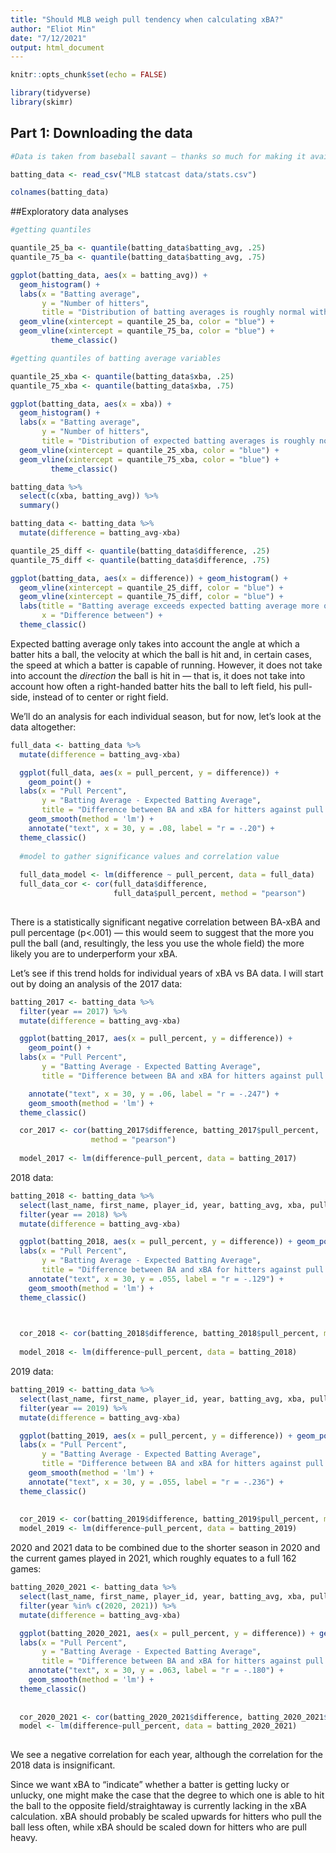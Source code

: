 ```yaml
---
title: "Should MLB weigh pull tendency when calculating xBA?"
author: "Eliot Min"
date: "7/12/2021"
output: html_document
---
```


```r
knitr::opts_chunk$set(echo = FALSE)

library(tidyverse)
library(skimr)

```
## Part 1: Downloading the data

```r

#Data is taken from baseball savant — thanks so much for making it available!

batting_data <- read_csv("MLB statcast data/stats.csv")

colnames(batting_data)
```

##Exploratory data analyses

```r

#getting quantiles

quantile_25_ba <- quantile(batting_data$batting_avg, .25)
quantile_75_ba <- quantile(batting_data$batting_avg, .75)

ggplot(batting_data, aes(x = batting_avg)) + 
  geom_histogram() + 
  labs(x = "Batting average",
       y = "Number of hitters",
       title = "Distribution of batting averages is roughly normal with IQR ~.035") +
  geom_vline(xintercept = quantile_25_ba, color = "blue") +
  geom_vline(xintercept = quantile_75_ba, color = "blue") +
         theme_classic()

```

```r

#getting quantiles of batting average variables

quantile_25_xba <- quantile(batting_data$xba, .25)
quantile_75_xba <- quantile(batting_data$xba, .75)

ggplot(batting_data, aes(x = xba)) + 
  geom_histogram() + 
  labs(x = "Batting average",
       y = "Number of hitters",
       title = "Distribution of expected batting averages is roughly normal with IQR ~.032") +
  geom_vline(xintercept = quantile_25_xba, color = "blue") +
  geom_vline(xintercept = quantile_75_xba, color = "blue") +
         theme_classic()

```

```r

batting_data %>%
  select(c(xba, batting_avg)) %>%
  summary()

```
```r

batting_data <- batting_data %>%
  mutate(difference = batting_avg-xba)

quantile_25_diff <- quantile(batting_data$difference, .25)
quantile_75_diff <- quantile(batting_data$difference, .75)

ggplot(batting_data, aes(x = difference)) + geom_histogram() +
  geom_vline(xintercept = quantile_25_diff, color = "blue") +
  geom_vline(xintercept = quantile_75_diff, color = "blue") +
  labs(title = "Batting average exceeds expected batting average more often than not",
       x = "Difference between") +
  theme_classic()

```


Expected batting average only takes into account the angle at which a batter
hits a ball, the velocity at which the ball is hit and, in certain cases, the
speed at which a batter is capable of running. However, it does not take into
account the *direction* the ball is hit in — that is, it does not take into
account how often a right-handed batter hits the ball to left field, his
pull-side, instead of to center or right field.

We'll do an analysis for each individual season, but for now, let's
look at the data altogether:

```r

full_data <- batting_data %>%
  mutate(difference = batting_avg-xba)

  ggplot(full_data, aes(x = pull_percent, y = difference)) + 
    geom_point() + 
  labs(x = "Pull Percent", 
       y = "Batting Average - Expected Batting Average",
       title = "Difference between BA and xBA for hitters against pull percent \n 2017-2021") +
    geom_smooth(method = 'lm') +
    annotate("text", x = 30, y = .08, label = "r = -.20") + 
  theme_classic()
  
  #model to gather significance values and correlation value
  
  full_data_model <- lm(difference ~ pull_percent, data = full_data)
  full_data_cor <- cor(full_data$difference, 
                       full_data$pull_percent, method = "pearson")
  
```

There is a statistically significant negative correlation between BA-xBA and
pull percentage (p<.001) — this would seem to suggest that the more you pull the
ball (and, resultingly, the less you use the whole field) the more likely you
are to underperform your xBA.

Let's see if this trend holds for individual years of xBA vs BA data. I will
start out by doing an analysis of the 2017 data:

```r

batting_2017 <- batting_data %>%
  filter(year == 2017) %>%
  mutate(difference = batting_avg-xba)

  ggplot(batting_2017, aes(x = pull_percent, y = difference)) + 
    geom_point() + 
  labs(x = "Pull Percent", 
       y = "Batting Average - Expected Batting Average",
       title = "Difference between BA and xBA for hitters against pull percent \n 2017") +

    annotate("text", x = 30, y = .06, label = "r = -.247") + 
    geom_smooth(method = 'lm') +
  theme_classic()

  cor_2017 <- cor(batting_2017$difference, batting_2017$pull_percent,
                  method = "pearson")
  
  model_2017 <- lm(difference~pull_percent, data = batting_2017)

```

2018 data:

```r

batting_2018 <- batting_data %>%
  select(last_name, first_name, player_id, year, batting_avg, xba, pull_percent, straightaway_percent, opposite_percent) %>%
  filter(year == 2018) %>%
  mutate(difference = batting_avg-xba)

  ggplot(batting_2018, aes(x = pull_percent, y = difference)) + geom_point() + 
  labs(x = "Pull Percent", 
       y = "Batting Average - Expected Batting Average",
       title = "Difference between BA and xBA for hitters against pull percent \n 2018") +
    annotate("text", x = 30, y = .055, label = "r = -.129") + 
    geom_smooth(method = 'lm') +
  theme_classic()

    

  cor_2018 <- cor(batting_2018$difference, batting_2018$pull_percent, method = "pearson")
  
  model_2018 <- lm(difference~pull_percent, data = batting_2018)
```

2019 data:

```r

batting_2019 <- batting_data %>%
  select(last_name, first_name, player_id, year, batting_avg, xba, pull_percent, straightaway_percent, opposite_percent) %>%
  filter(year == 2019) %>%
  mutate(difference = batting_avg-xba)

  ggplot(batting_2019, aes(x = pull_percent, y = difference)) + geom_point() + 
  labs(x = "Pull Percent", 
       y = "Batting Average - Expected Batting Average",
       title = "Difference between BA and xBA for hitters against pull percent \n 2019") +
    geom_smooth(method = 'lm') +
    annotate("text", x = 30, y = .055, label = "r = -.236") + 
  theme_classic()
  
  
  cor_2019 <- cor(batting_2019$difference, batting_2019$pull_percent, method = "pearson")
  model_2019 <- lm(difference~pull_percent, data = batting_2019)

```

2020 and 2021 data to be combined due to the shorter season in 2020 and the
current games played in 2021, which roughly equates to a full 162 games:

```r

batting_2020_2021 <- batting_data %>%
  select(last_name, first_name, player_id, year, batting_avg, xba, pull_percent, straightaway_percent, opposite_percent) %>%
  filter(year %in% c(2020, 2021)) %>%
  mutate(difference = batting_avg-xba)

  ggplot(batting_2020_2021, aes(x = pull_percent, y = difference)) + geom_point() + 
  labs(x = "Pull Percent", 
       y = "Batting Average - Expected Batting Average",
       title = "Difference between BA and xBA for hitters against pull percent \n 2020-2021") +
    annotate("text", x = 30, y = .063, label = "r = -.180") + 
    geom_smooth(method = 'lm') +
  theme_classic()
  
  
  cor_2020_2021 <- cor(batting_2020_2021$difference, batting_2020_2021$pull_percent, method = "pearson")
  model <- lm(difference~pull_percent, data = batting_2020_2021)
  

```

We see a negative correlation for each year, although the correlation for the
2018 data is insignificant.

Since we want xBA to "indicate" whether a batter is getting lucky or unlucky,
one might make the case that the degree to which one is able to hit the ball to
the opposite field/straightaway is currently lacking in the xBA calculation. xBA
should probably be scaled upwards for hitters who pull the ball less often,
while xBA should be scaled down for hitters who are pull heavy.


